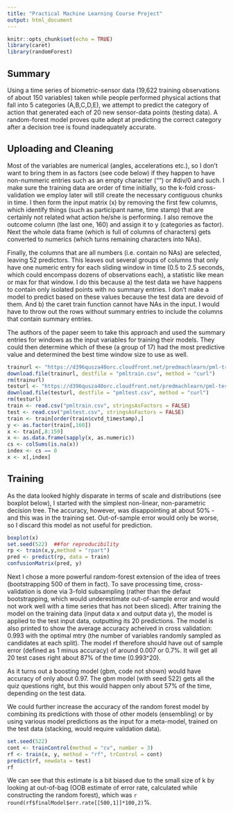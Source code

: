 ```yaml
---
title: "Practical Machine Learning Course Project"
output: html_document
---
```


```r
knitr::opts_chunk$set(echo = TRUE)
library(caret)
library(randomForest)
```

## Summary

Using a time series of biometric-sensor data (19,622 training observations of about 150 variables) taken while people performed physical actions that fall into 5 categories (A,B,C,D,E), we attempt to predict the category of action that generated each of 20 new sensor-data points (testing data).  A random-forest model proves quite adept at predicting the correct category after a decision tree is found inadequately accurate.

## Uploading and Cleaning

Most of the variables are numerical (angles, accelerations etc.), so I don't want to bring them in as factors (see code below) if they happen to have non-nummeric entries such as an empty character ("") or #div/0 and such.  I make sure the training data are order of time initially, so the k-fold cross-validation we employ later will still create the necessary contiguous chunks in time.  I then form the input matrix (x) by removing the first few columns, which identify things (such as participant name, time stamp) that are certainly not related what action he/she is performing.  I also remove the outcome column (the last one, 160) and assign it to y (categories as factor).  Next the whole data frame (which is full of columns of characters) gets converted to numerics (which turns remaining characters into NAs).  

Finally, the columns that are all numbers (i.e. contain no NAs) are selected, leaving 52 predictors.  This leaves out several groups of columns that only have one numeric entry for each sliding window in time (0.5 to 2.5 seconds, which could encompass dozens of observations each), a statistic like mean or max for that window.  I do this because a) the test data we have happens to contain only isolated points with no summary entries.  I don't make a model to predict based on these values because the test data are devoid of them. And b) the caret train function cannot have NAs in the input.  I would have to throw out the rows without summary entries to include the columns that contain summary entries.

The authors of the paper seem to take this approach and used the summary entries for windows as the input variables for training their models.  They could then determine which of these (a group of 17) had the most predictive value and determined the best time window size to use as well.

```r

trainurl <- "https://d396qusza40orc.cloudfront.net/predmachlearn/pml-training.csv"
download.file(trainurl, destfile = "pmltrain.csv", method = "curl")
rm(trainurl)
testurl <- "https://d396qusza40orc.cloudfront.net/predmachlearn/pml-testing.csv"
download.file(testurl, destfile = "pmltest.csv", method = "curl")
rm(testurl)
train <- read.csv("pmltrain.csv", stringsAsFactors = FALSE)
test <- read.csv("pmltest.csv", stringsAsFactors = FALSE)
train <- train[order(train$cvtd_timestamp),]
y <- as.factor(train[,160])
x <- train[,8:159]
x <- as.data.frame(sapply(x, as.numeric))
cs <- colSums(is.na(x))
index <- cs == 0
x <- x[,index]
```

## Training

As the data looked highly disparate in terms of scale and distributions (see boxplot below), I started with the simplest non-linear, non-parametric decision tree.  The accuracy, however, was disappointing at about 50% - and this was in the training set.  Out-of-sample error would only be worse, so I discard this model as not useful for prediction.  

```r
boxplot(x)
set.seed(522)  ##for reproducibility
rp <- train(x,y,method = "rpart")
pred <- predict(rp, data = train)
confusionMatrix(pred, y)
```

Next I chose a more powerful random-forest extension of the idea of trees (bootstrapping 500 of them in fact).  To save processing time, cross-validation is done via 3-fold subsampling (rather than the defaut bootstrapping, which would underestimate out-of-sample error and would not work well with a time series that has not been sliced).  After training the model on the training data (input data x and output data y), the model is applied to the test input data, outputting its 20 predictions.  The model is also printed to show the average accuracy acheived in cross validation: 0.993 with the optimal mtry (the number of variables randomly sampled as candidates at each split).  The model rf therefore should have out of sample error (defined as 1 minus accuracy) of around 0.007 or 0.7%.  It will get all 20 test cases right about 87% of the time (0.993^20).

As it turns out a boosting model (gbm, code not shown) would have accuracy of only about 0.97.  The gbm model (with seed 522) gets all the quiz questions right, but this would happen only about 57% of the time, depending on the test data.

We could further increase the accuracy of the random forest model by combining its predictions with those of other models (ensembling) or by using various model predictions as the input for a meta-model, trained on the test data (stacking, would require validation data).

```r
set.seed(522)
cont <- trainControl(method = "cv", number = 3)
rf <- train(x, y, method = "rf", trControl = cont)
predict(rf, newdata = test)
rf
```

We can see that this estimate is a bit biased due to the small size of k by looking at out-of-bag (OOB estimate of error rate, calculated while constructing the random forest), which was `r round(rf$finalModel$err.rate[[500,1]]*100,2)`%.
